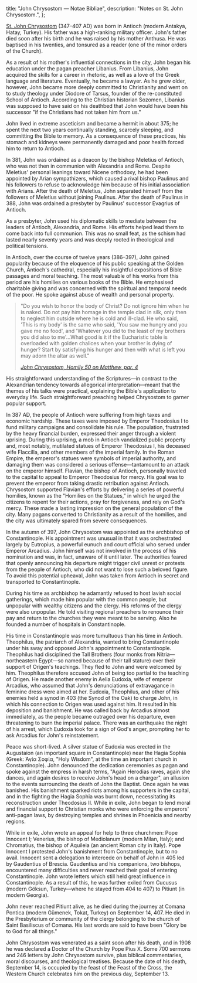   title: "John Chrysostom — Notae Bibliae",
  description: "Notes on St. John Chrysostom.",
};

<Initial text="John Chrysostom"/>

[St. John Chrysostom](/glossary/names#chrysostom) (347–407 AD) was born in Antioch (modern Antakya, Hatay, Turkey). His father was a high-ranking military officer. John's father died soon after his birth and he was raised by his mother Anthusa. He was baptised in his twenties, and tonsured as a reader (one of the minor orders of the Church).

As a result of his mother's influential connections in the city, John began his education under the pagan preacher Libanius. From Libanius, John acquired the skills for a career in rhetoric, as well as a love of the Greek language and literature. Eventually, he became a lawyer. As he grew older, however, John became more deeply committed to Christianity and went on to study theology under Diodore of Tarsus, founder of the re-constituted School of Antioch. According to the Christian historian Sozomen, Libanius was supposed to have said on his deathbed that John would have been his successor "if the Christians had not taken him from us."

John lived in extreme asceticism and became a hermit in about 375; he spent the next two years continually standing, scarcely sleeping, and committing the Bible to memory. As a consequence of these practices, his stomach and kidneys were permanently damaged and poor health forced him to return to Antioch.

In 381, John was ordained as a deacon by the bishop Meletius of Antioch, who was not then in communion with Alexandria and Rome. Despite Meletius' personal leanings toward Nicene orthodoxy, he had been appointed by Arian sympathizers, which caused a rival bishop Paulinus and his followers to refuse to acknowledge him because of his initial association with Arians. After the death of Meletius, John separated himself from the followers of Meletius without joining Paulinus. After the death of Paulinus in 388, John was ordained a presbyter by Paulinus' successor Evagrius of Antioch.

As a presbyter, John used his diplomatic skills to mediate between the leaders of Antioch, Alexandria, and Rome. His efforts helped lead them to come back into full communion. This was no small feat, as the schism had lasted nearly seventy years and was deeply rooted in theological and political tensions.

In Antioch, over the course of twelve years (386–397), John gained popularity because of the eloquence of his public speaking at the Golden Church, Antioch's cathedral, especially his insightful expositions of Bible passages and moral teaching. The most valuable of his works from this period are his homilies on various books of the Bible. He emphasised charitable giving and was concerned with the spiritual and temporal needs of the poor. He spoke against abuse of wealth and personal property.

> "Do you wish to honor the body of Christ? Do not ignore him when he is naked. Do not pay him homage in the temple clad in silk, only then to neglect him outside where he is cold and ill-clad. He who said, 'This is my body' is the same who said, 'You saw me hungry and you gave me no food', and 'Whatever you did to the least of my brothers you did also to me'…What good is it if the Eucharistic table is overloaded with golden chalices when your brother is dying of hunger? Start by satisfying his hunger and then with what is left you may adorn the altar as well."
>
> <cite>[John Chrysostom, *Homily 50 on Matthew*, par. 4](https://www.newadvent.org/fathers/200150.htm)</cite>

His straightforward understanding of the Scriptures—in contrast to the Alexandrian tendency towards allegorical interpretation—meant that the themes of his talks were practical, explaining the Bible's application to everyday life. Such straightforward preaching helped Chrysostom to garner popular support.

In 387 AD, the people of Antioch were suffering from high taxes and economic hardship. These taxes were imposed by Emperor Theodosius I to fund military campaigns and consolidate his rule. The population, frustrated by the heavy financial burden, expressed their anger through a violent uprising. During this uprising, a mob in Antioch vandalized public property and, most notably, mutilated statues of Emperor Theodosius I, his deceased wife Flaccilla, and other members of the imperial family. In the Roman Empire, the emperor's statues were symbols of imperial authority, and damaging them was considered a serious offense—tantamount to an attack on the emperor himself. Flavian, the bishop of Antioch, personally traveled to the capital to appeal to Emperor Theodosius for mercy. His goal was to prevent the emperor from taking drastic retribution against Antioch. Chrysostom supported Flavian's efforts by delivering a series of powerful homilies, known as the "Homilies on the Statues," in which he urged the citizens to repent for their actions, pray for forgiveness, and rely on God's mercy. These made a lasting impression on the general population of the city. Many pagans converted to Christianity as a result of the homilies, and the city was ultimately spared from severe consequences.

In the autumn of 397, John Chrysostom was appointed as the archbishop of Constantinople. His appointment was unusual in that it was orchestrated largely by Eutropius, a powerful eunuch and court official who served under Emperor Arcadius. John himself was not involved in the process of his nomination and was, in fact, unaware of it until later. The authorities feared that openly announcing his departure might trigger civil unrest or protests from the people of Antioch, who did not want to lose such a beloved figure. To avoid this potential upheaval, John was taken from Antioch in secret and transported to Constantinople.

During his time as archbishop he adamantly refused to host lavish social gatherings, which made him popular with the common people, but unpopular with wealthy citizens and the clergy. His reforms of the clergy were also unpopular. He told visiting regional preachers to renounce their pay and return to the churches they were meant to be serving. Also he founded a number of hospitals in Constantinople.

His time in Constantinople was more tumultuous than his time in Antioch. Theophilus, the patriarch of Alexandria, wanted to bring Constantinople under his sway and opposed John's appointment to Constantinople. Theophilus had disciplined the Tall Brothers (four monks from Nitria—northeastern Egypt—so named because of their tall stature) over their support of Origen's teachings. They fled to John and were welcomed by him. Theophilus therefore accused John of being too partial to the teaching of Origen. He made another enemy in Aelia Eudoxia, wife of emperor Arcadius, who assumed that John's denunciations of extravagance in feminine dress were aimed at her. Eudoxia, Theophilus, and other of his enemies held a synod in 403 (the Synod of the Oak) to charge John, in which his connection to Origen was used against him. It resulted in his deposition and banishment. He was called back by Arcadius almost immediately, as the people became outraged over his departure, even threatening to burn the imperial palace. There was an earthquake the night of his arrest, which Eudoxia took for a sign of God's anger, prompting her to ask Arcadius for John's reinstatement.

Peace was short-lived. A silver statue of Eudoxia was erected in the Augustaion (an important square in Constantinople) near the Hagia Sophia (Greek: Ἁγία Σοφία, "Holy Wisdom", at the time an important church in Constantinople). John denounced the dedication ceremonies as pagan and spoke against the empress in harsh terms, "Again Herodias raves, again she dances, and again desires to receive John's head on a charger", an allusion to the events surrounding the death of John the Baptist. Once again he was banished. His banishment sparked riots among his supporters in the capital, and in the fighting the Hagia Sophia was burnt down, necessitating its reconstruction under Theodosius II. While in exile, John began to lend moral and financial support to Christian monks who were enforcing the emperors' anti-pagan laws, by destroying temples and shrines in Phoenicia and nearby regions.

While in exile, John wrote an appeal for help to three churchmen: Pope Innocent I; Venerius, the bishop of Mediolanum (modern Milan, Italy); and Chromatius, the bishop of Aquileia (an ancient Roman city in Italy). Pope Innocent I protested John's banishment from Constantinople, but to no avail. Innocent sent a delegation to intercede on behalf of John in 405 led by Gaudentius of Brescia. Gaudentius and his companions, two bishops, encountered many difficulties and never reached their goal of entering Constantinople. John wrote letters which still held great influence in Constantinople. As a result of this, he was further exiled from Cucusus (modern Göksun, Turkey—where he stayed from 404 to 407) to Pitiunt (in modern Georgia).

John never reached Pitiunt alive, as he died during the journey at Comana Pontica (modern Gümenek, Tokat, Turkey) on September 14, 407. He died in the Presbyterium or community of the clergy belonging to the church of Saint Basiliscus of Comana. His last words are said to have been "Glory be to God for all things."

John Chrysostom was venerated as a saint soon after his death, and in 1908 he was declared a Doctor of the Church by Pope Pius X. Some 700 sermons and 246 letters by John Chrysostom survive, plus biblical commentaries, moral discourses, and theological treatises. Because the date of his death, September 14, is occupied by the feast of the Feast of the Cross, the Western Church celebrates him on the previous day, September 13.
